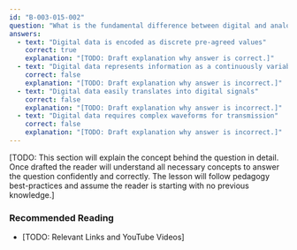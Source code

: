 ```yaml
---
id: "B-003-015-002"
question: "What is the fundamental difference between digital and analog data?"
answers:
  - text: "Digital data is encoded as discrete pre-agreed values"
    correct: true
    explanation: "[TODO: Draft explanation why answer is correct.]"
  - text: "Digital data represents information as a continuously variable quantity"
    correct: false
    explanation: "[TODO: Draft explanation why answer is incorrect.]"
  - text: "Digital data easily translates into digital signals"
    correct: false
    explanation: "[TODO: Draft explanation why answer is incorrect.]"
  - text: "Digital data requires complex waveforms for transmission"
    correct: false
    explanation: "[TODO: Draft explanation why answer is incorrect.]"
---
```


[TODO: This section will explain the concept behind the question in detail. Once drafted the reader will understand all necessary concepts to answer the question confidently and correctly. The lesson will follow pedagogy best-practices and assume the reader is starting with no previous knowledge.]

### Recommended Reading

- [TODO: Relevant Links and YouTube Videos]
